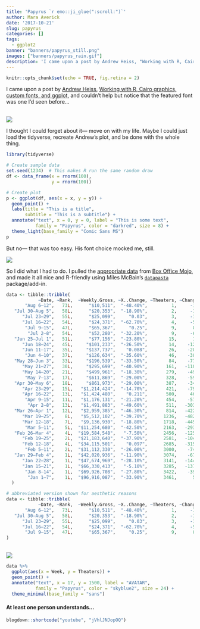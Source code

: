 ```yaml
---
title: 'Papyrus `r emo::ji_glue(":scroll:")`'
author: Mara Averick
date: '2017-10-21'
slug: papyrus
categories: []
tags:
  - ggplot2
banner: "banners/papyrus_still.png"
images: ["banners/papyrus_rain.gif"]
description: 'I came upon a post by Andrew Heiss, "Working with R, Cairo graphics, custom fonts, and ggplot," and couldn’t help but notice that the featured font was one I’d seen before...'
---
```


```r
knitr::opts_chunk$set(echo = TRUE, fig.retina = 2)
```

I came upon a post by [Andrew Heiss](https://twitter.com/andrewheiss), [Working with R, Cairo graphics, custom fonts, and ggplot](https://www.andrewheiss.com/pelican/blog/2017/09/27/working-with-r-cairo-graphics-custom-fonts-and-ggplot/), and couldn't help but notice that the featured font was one I'd seen before...

<br />
![](https://i.imgur.com/rguhe3a.gif)
<br />

I thought I could forget about it— move on with my life. Maybe I could just load the tidyverse, recreate Andrew's plot, and be done with the whole thing.

```r
library(tidyverse)

# Create sample data
set.seed(1234)  # This makes R run the same random draw
df <- data_frame(x = rnorm(100),
                 y = rnorm(100))

# Create plot
p <- ggplot(df, aes(x = x, y = y)) +
  geom_point() +
  labs(title = "This is a title",
       subtitle = "This is a subtitle") +
  annotate("text", x = 0, y = 0, label = "This is some text",
           family = "Papyrus", color = "darkred", size = 8) +
  theme_light(base_family = "Comic Sans MS")
p
```

But no— that was too easy. His font choice mocked me, still.

![](https://i.imgur.com/65xRpzK.gif)
<br />

So I did what I had to do. I pulled the [appropriate data](http://www.boxofficemojo.com/movies/?page=weekly&id=avatar.htm&sort=weeknum&order=ASC&p=.htm) from [Box Office Mojo](http://www.boxofficemojo.com/), and made it all nice and R-friendly using Miles McBain's [`datapasta`](https://github.com/MilesMcBain/datapasta) package/add-in.

```r
data <- tibble::tribble(
            ~Date, ~Rank,  ~Weekly.Gross, ~X..Change, ~Theaters, ~Change,      ~Avg.,  ~Gross.to.Date, ~Week,
       "Aug 6–12",   73L,      "$10,511",  "-48.40%",         1,     -1L,  "$10,511",  "$749,766,139",   34L,
   "Jul 30–Aug 5",   58L,      "$20,353",  "-18.90%",         2,     -1L,  "$10,177",  "$749,755,628",   33L,
      "Jul 23–29",   55L,      "$25,099",     "0.03",         3,     -1L,   "$8,366",  "$749,735,275",   32L,
      "Jul 16–22",   54L,      "$24,371",  "-62.70%",         4,     -5L,   "$6,093",  "$749,710,176",   31L,
       "Jul 9–15",   47L,      "$65,367",     "0.25",         9,      0L,   "$7,263",  "$749,685,805",   30L,
        "Jul 2–8",   54L,      "$52,280",  "-32.20%",         9,     -6L,   "$5,809",  "$749,620,438",   29L,
   "Jun 25–Jul 1",   51L,      "$77,156",  "-23.80%",        15,      1L,   "$5,144",  "$749,568,158",   28L,
      "Jun 18–24",   45L,     "$101,233",  "-26.50%",        14,    -12L,   "$7,231",  "$749,491,002",   27L,
      "Jun 11–17",   35L,     "$137,737",    "0.088",        26,    -20L,   "$5,298",  "$749,389,769",   26L,
       "Jun 4–10",   37L,     "$126,634",  "-35.60%",        46,    -38L,   "$2,753",  "$749,252,032",   25L,
   "May 28–Jun 3",   33L,     "$196,539",  "-33.50%",        84,    -77L,   "$2,340",  "$749,125,398",   24L,
      "May 21–27",   30L,     "$295,699",  "-40.90%",       161,   -118L,   "$1,837",  "$748,928,859",   23L,
      "May 14–20",   21L,     "$499,961",  "-18.30%",       279,    -49L,   "$1,792",  "$748,633,160",   22L,
       "May 7–13",   17L,     "$611,869",  "-29.00%",       328,    -59L,   "$1,865",  "$748,133,199",   21L,
   "Apr 30–May 6",   18L,     "$861,973",  "-29.00%",       387,    -34L,   "$2,227",  "$747,521,330",   20L,
      "Apr 23–29",   15L,   "$1,214,424",  "-14.70%",       421,    -79L,   "$2,885",  "$746,659,357",   19L,
      "Apr 16–22",   13L,   "$1,424,480",    "0.211",       500,     46L,   "$2,849",  "$745,444,933",   18L,
       "Apr 9–15",   11L,   "$1,176,131",  "-21.20%",       454,    -57L,   "$2,591",  "$744,020,453",   17L,
        "Apr 2–8",   13L,   "$1,491,883",  "-49.60%",       511,   -303L,   "$2,920",  "$742,844,322",   16L,
   "Mar 26–Apr 1",   12L,   "$2,959,385",  "-46.30%",       814,   -422L,   "$3,636",  "$741,352,439",   15L,
      "Mar 19–25",    8L,   "$5,512,102",  "-39.70%",      1236,   -482L,   "$4,460",  "$738,393,054",   14L,
      "Mar 12–18",    7L,   "$9,136,930",  "-18.80%",      1718,   -445L,   "$5,318",  "$732,880,952",   13L,
       "Mar 5–11",    5L,  "$11,254,680",  "-42.50%",      2163,   -293L,   "$5,203",  "$723,744,022",   12L,
   "Feb 26–Mar 4",    4L,  "$19,584,548",   "-7.50%",      2456,   -125L,   "$7,974",  "$712,489,342",   11L,
      "Feb 19–25",    2L,  "$21,183,640",  "-37.90%",      2581,   -104L,   "$8,208",  "$692,904,794",   10L,
      "Feb 12–18",    4L,  "$34,115,501",    "0.097",      2685,   -315L,  "$12,706",  "$671,721,154",    9L,
       "Feb 5–11",    2L,  "$31,112,330",  "-26.00%",      3000,    -74L,  "$10,371",  "$637,605,653",    8L,
   "Jan 29–Feb 4",    1L,  "$42,020,936",  "-11.90%",      3074,    -67L,  "$13,670",  "$606,493,323",    7L,
      "Jan 22–28",    1L,  "$47,674,969",  "-28.10%",      3141,   -144L,  "$15,178",  "$564,472,387",    6L,
      "Jan 15–21",    1L,  "$66,330,413",   "-5.10%",      3285,   -137L,  "$20,192",  "$516,797,418",    5L,
       "Jan 8–14",    1L,  "$69,926,708",  "-27.80%",      3422,    -39L,  "$20,434",  "$450,467,005",    4L,
        "Jan 1–7",    1L,  "$96,916,087",  "-33.90%",      3461,      5L,  "$28,002",  "$380,540,297",    3L
  )
```

```r
# abbreviated version shown for aesthetic reasons
data <- tibble::tribble(
            ~Date, ~Rank,  ~Weekly.Gross, ~X..Change, ~Theaters, ~Change,      ~Avg.,  ~Gross.to.Date, ~Week,
       "Aug 6–12",   73L,      "$10,511",  "-48.40%",         1,     -1L,  "$10,511",  "$749,766,139",   34L,
   "Jul 30–Aug 5",   58L,      "$20,353",  "-18.90%",         2,     -1L,  "$10,177",  "$749,755,628",   33L,
      "Jul 23–29",   55L,      "$25,099",     "0.03",         3,     -1L,   "$8,366",  "$749,735,275",   32L,
      "Jul 16–22",   54L,      "$24,371",  "-62.70%",         4,     -5L,   "$6,093",  "$749,710,176",   31L,
       "Jul 9–15",   47L,      "$65,367",     "0.25",         9,      0L,   "$7,263",  "$749,685,805",   30L
)
```


<br />
![](https://i.imgur.com/NVyluuJ.gif)
<br />

```r
data %>%
  ggplot(aes(x = Week, y = Theaters)) +
  geom_point() +
  annotate("text", x = 17, y = 1500, label = "AVATAR",
           family = "Papyrus", color = "skyblue2", size = 24) +
  theme_minimal(base_family = "sans")
```

#### At least one person understands...

```r
blogdown::shortcode("youtube", "jVhlJNJopOQ")
```

